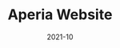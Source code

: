---
title: Aperia Website
type: link
tagline: A corporate website for Aperia Solutions
date: "2021-10"
logo: "logo.svg"
video: "aperia-website.mp4"
videoWidth: 1280
videoHeight: 720
description: "Hello World"
background: "#DDEFFF"
link: "https://aperia.com"
---